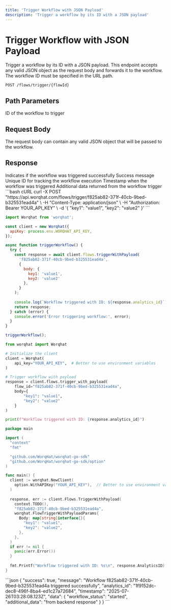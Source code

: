 ```yaml
---
title: 'Trigger Workflow with JSON Payload'
description: 'Trigger a workflow by its ID with a JSON payload'
---
```


# Trigger Workflow with JSON Payload

Trigger a workflow by its ID with a JSON payload. This endpoint accepts any valid JSON object as the request body and forwards it to the workflow. The workflow ID must be specified in the URL path.

```endpoint
POST /flows/trigger/{flowId}
```

## Path Parameters

<ParamField path="flowId" type="string" required>
  ID of the workflow to trigger
</ParamField>

## Request Body

The request body can contain any valid JSON object that will be passed to the workflow.

## Response

<ResponseField name="success" type="boolean">
  Indicates if the workflow was triggered successfully
</ResponseField>

<ResponseField name="message" type="string">
  Success message
</ResponseField>

<ResponseField name="analytics_id" type="string">
  Unique ID for tracking the workflow execution
</ResponseField>

<ResponseField name="timestamp" type="string">
  Timestamp when the workflow was triggered
</ResponseField>

<ResponseField name="data" type="object">
  Additional data returned from the workflow trigger
</ResponseField>

<RequestExample>
```bash cURL
curl -X POST "https://api.worqhat.com/flows/trigger/f825ab82-371f-40cb-9bed-b325531ead4a" \
  -H "Content-Type: application/json" \
  -H "Authorization: Bearer YOUR_API_KEY" \
  -d '{
    "key1": "value1",
    "key2": "value2"
  }'
```

```javascript Node.js
import Worqhat from 'worqhat';

const client = new Worqhat({
  apiKey: process.env.WORQHAT_API_KEY,
});

async function triggerWorkflow() {
  try {
    const response = await client.flows.triggerWithPayload(
      'f825ab82-371f-40cb-9bed-b325531ead4a',
      {
        body: { 
          key1: 'value1', 
          key2: 'value2' 
        },
      }
    );
    
    console.log(`Workflow triggered with ID: ${response.analytics_id}`);
    return response;
  } catch (error) {
    console.error('Error triggering workflow:', error);
  }
}

triggerWorkflow();
```

```python Python
from worqhat import Worqhat

# Initialize the client
client = Worqhat(
    api_key="YOUR_API_KEY",  # Better to use environment variables
)

# Trigger workflow with payload
response = client.flows.trigger_with_payload(
    flow_id="f825ab82-371f-40cb-9bed-b325531ead4a",
    body={
        "key1": "value1",
        "key2": "value2"
    }
)

print(f"Workflow triggered with ID: {response.analytics_id}")
```

```go Go
package main

import (
  "context"
  "fmt"

  "github.com/WorqHat/worqhat-go-sdk"
  "github.com/WorqHat/worqhat-go-sdk/option"
)

func main() {
  client := worqhat.NewClient(
    option.WithAPIKey("YOUR_API_KEY"),  // Better to use environment variables
  )
  
  response, err := client.Flows.TriggerWithPayload(
    context.TODO(),
    "f825ab82-371f-40cb-9bed-b325531ead4a",
    worqhat.FlowTriggerWithPayloadParams{
      Body: map[string]interface{}{
        "key1": "value1",
        "key2": "value2",
      },
    },
  )
  if err != nil {
    panic(err.Error())
  }
  
  fmt.Printf("Workflow triggered with ID: %s\n", response.AnalyticsID)
}
```
</RequestExample>

<ResponseExample>
```json
{
  "success": true,
  "message": "Workflow f825ab82-371f-40cb-9bed-b325531ead4a triggered successfully",
  "analytics_id": "1f9152dc-dec8-496f-8ba4-ed1c27a72684",
  "timestamp": "2025-07-26T03:28:08.123Z",
  "data": {
    "workflow_status": "started",
    "additional_data": "from backend response"
  }
}
```
</ResponseExample>